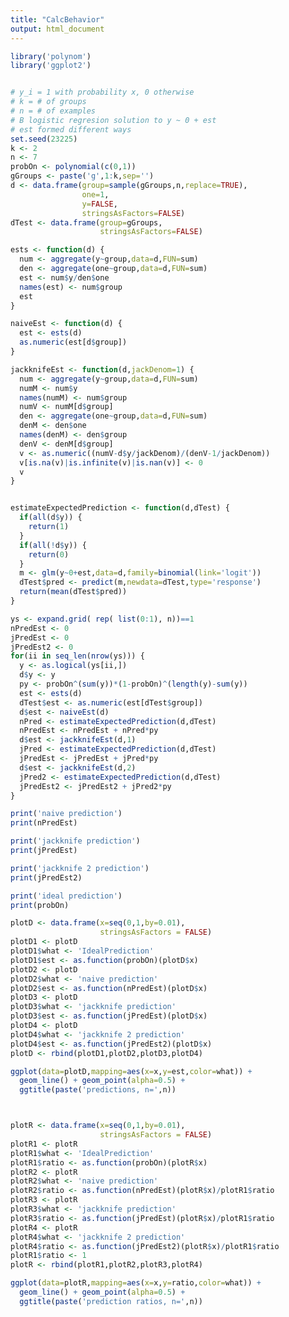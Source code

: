 ```yaml
---
title: "CalcBehavior"
output: html_document
---
```



```r
library('polynom')
library('ggplot2')


# y_i = 1 with probability x, 0 otherwise
# k = # of groups
# n = # of examples
# B logistic regresion solution to y ~ 0 + est
# est formed different ways
set.seed(23225)
k <- 2
n <- 7
probOn <- polynomial(c(0,1))
gGroups <- paste('g',1:k,sep='')
d <- data.frame(group=sample(gGroups,n,replace=TRUE),
                one=1,
                y=FALSE,
                stringsAsFactors=FALSE)
dTest <- data.frame(group=gGroups,
                    stringsAsFactors=FALSE)

ests <- function(d) {
  num <- aggregate(y~group,data=d,FUN=sum)
  den <- aggregate(one~group,data=d,FUN=sum)
  est <- num$y/den$one
  names(est) <- num$group
  est
}

naiveEst <- function(d) {
  est <- ests(d)
  as.numeric(est[d$group])
}

jackknifeEst <- function(d,jackDenom=1) {
  num <- aggregate(y~group,data=d,FUN=sum)
  numM <- num$y
  names(numM) <- num$group
  numV <- numM[d$group]
  den <- aggregate(one~group,data=d,FUN=sum)
  denM <- den$one
  names(denM) <- den$group
  denV <- denM[d$group]
  v <- as.numeric((numV-d$y/jackDenom)/(denV-1/jackDenom))
  v[is.na(v)|is.infinite(v)|is.nan(v)] <- 0
  v
}


estimateExpectedPrediction <- function(d,dTest) {
  if(all(d$y)) {
    return(1)
  }
  if(all(!d$y)) {
    return(0)
  }
  m <- glm(y~0+est,data=d,family=binomial(link='logit'))
  dTest$pred <- predict(m,newdata=dTest,type='response')
  return(mean(dTest$pred))
}

ys <- expand.grid( rep( list(0:1), n))==1
nPredEst <- 0
jPredEst <- 0
jPredEst2 <- 0
for(ii in seq_len(nrow(ys))) {
  y <- as.logical(ys[ii,])
  d$y <- y
  py <- probOn^(sum(y))*(1-probOn)^(length(y)-sum(y))
  est <- ests(d)
  dTest$est <- as.numeric(est[dTest$group])
  d$est <- naiveEst(d)
  nPred <- estimateExpectedPrediction(d,dTest)
  nPredEst <- nPredEst + nPred*py
  d$est <- jackknifeEst(d,1)
  jPred <- estimateExpectedPrediction(d,dTest)
  jPredEst <- jPredEst + jPred*py
  d$est <- jackknifeEst(d,2)
  jPred2 <- estimateExpectedPrediction(d,dTest)
  jPredEst2 <- jPredEst2 + jPred2*py
}

print('naive prediction')
print(nPredEst)

print('jackknife prediction')
print(jPredEst)

print('jackknife 2 prediction')
print(jPredEst2)

print('ideal prediction')
print(probOn)

plotD <- data.frame(x=seq(0,1,by=0.01),
                    stringsAsFactors = FALSE)
plotD1 <- plotD
plotD1$what <- 'IdealPrediction'
plotD1$est <- as.function(probOn)(plotD$x)
plotD2 <- plotD
plotD2$what <- 'naive prediction'
plotD2$est <- as.function(nPredEst)(plotD$x)
plotD3 <- plotD
plotD3$what <- 'jackknife prediction'
plotD3$est <- as.function(jPredEst)(plotD$x)
plotD4 <- plotD
plotD4$what <- 'jackknife 2 prediction'
plotD4$est <- as.function(jPredEst2)(plotD$x)
plotD <- rbind(plotD1,plotD2,plotD3,plotD4)

ggplot(data=plotD,mapping=aes(x=x,y=est,color=what)) +
  geom_line() + geom_point(alpha=0.5) +
  ggtitle(paste('predictions, n=',n))



plotR <- data.frame(x=seq(0,1,by=0.01),
                    stringsAsFactors = FALSE)
plotR1 <- plotR
plotR1$what <- 'IdealPrediction'
plotR1$ratio <- as.function(probOn)(plotR$x)
plotR2 <- plotR
plotR2$what <- 'naive prediction'
plotR2$ratio <- as.function(nPredEst)(plotR$x)/plotR1$ratio
plotR3 <- plotR
plotR3$what <- 'jackknife prediction'
plotR3$ratio <- as.function(jPredEst)(plotR$x)/plotR1$ratio
plotR4 <- plotR
plotR4$what <- 'jackknife 2 prediction'
plotR4$ratio <- as.function(jPredEst2)(plotR$x)/plotR1$ratio
plotR1$ratio <- 1
plotR <- rbind(plotR1,plotR2,plotR3,plotR4)

ggplot(data=plotR,mapping=aes(x=x,y=ratio,color=what)) +
  geom_line() + geom_point(alpha=0.5) +
  ggtitle(paste('prediction ratios, n=',n))

```

